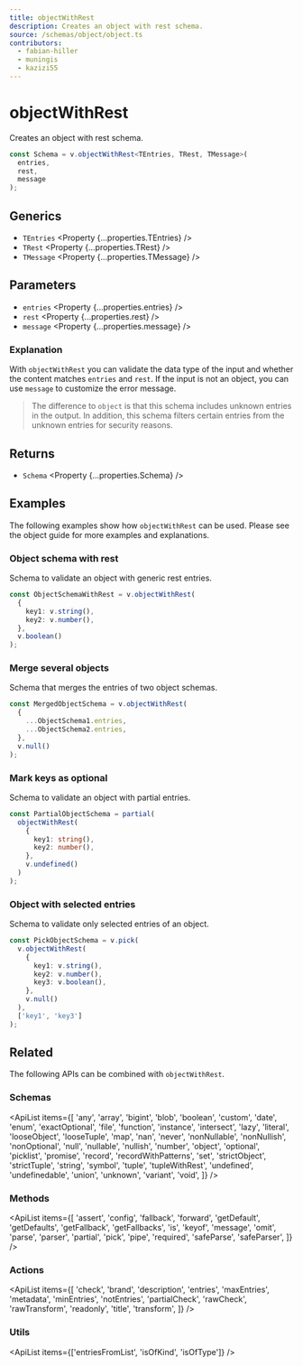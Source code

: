 ```yaml
---
title: objectWithRest
description: Creates an object with rest schema.
source: /schemas/object/object.ts
contributors:
  - fabian-hiller
  - muningis
  - kazizi55
---
```



# objectWithRest

Creates an object with rest schema.

```ts
const Schema = v.objectWithRest<TEntries, TRest, TMessage>(
  entries,
  rest,
  message
);
```

## Generics

- `TEntries` <Property {...properties.TEntries} />
- `TRest` <Property {...properties.TRest} />
- `TMessage` <Property {...properties.TMessage} />

## Parameters

- `entries` <Property {...properties.entries} />
- `rest` <Property {...properties.rest} />
- `message` <Property {...properties.message} />

### Explanation

With `objectWithRest` you can validate the data type of the input and whether the content matches `entries` and `rest`. If the input is not an object, you can use `message` to customize the error message.

> The difference to <Link href="../object/">`object`</Link> is that this schema includes unknown entries in the output. In addition, this schema filters certain entries from the unknown entries for security reasons.

## Returns

- `Schema` <Property {...properties.Schema} />

## Examples

The following examples show how `objectWithRest` can be used. Please see the <Link href="/guides/objects/">object guide</Link> for more examples and explanations.

### Object schema with rest

Schema to validate an object with generic rest entries.

```ts
const ObjectSchemaWithRest = v.objectWithRest(
  {
    key1: v.string(),
    key2: v.number(),
  },
  v.boolean()
);
```

### Merge several objects

Schema that merges the entries of two object schemas.

```ts
const MergedObjectSchema = v.objectWithRest(
  {
    ...ObjectSchema1.entries,
    ...ObjectSchema2.entries,
  },
  v.null()
);
```

### Mark keys as optional

Schema to validate an object with partial entries.

```ts
const PartialObjectSchema = partial(
  objectWithRest(
    {
      key1: string(),
      key2: number(),
    },
    v.undefined()
  )
);
```

### Object with selected entries

Schema to validate only selected entries of an object.

```ts
const PickObjectSchema = v.pick(
  v.objectWithRest(
    {
      key1: v.string(),
      key2: v.number(),
      key3: v.boolean(),
    },
    v.null()
  ),
  ['key1', 'key3']
);
```

## Related

The following APIs can be combined with `objectWithRest`.

### Schemas

<ApiList
  items={[
    'any',
    'array',
    'bigint',
    'blob',
    'boolean',
    'custom',
    'date',
    'enum',
    'exactOptional',
    'file',
    'function',
    'instance',
    'intersect',
    'lazy',
    'literal',
    'looseObject',
    'looseTuple',
    'map',
    'nan',
    'never',
    'nonNullable',
    'nonNullish',
    'nonOptional',
    'null',
    'nullable',
    'nullish',
    'number',
    'object',
    'optional',
    'picklist',
    'promise',
    'record',
    'recordWithPatterns',
    'set',
    'strictObject',
    'strictTuple',
    'string',
    'symbol',
    'tuple',
    'tupleWithRest',
    'undefined',
    'undefinedable',
    'union',
    'unknown',
    'variant',
    'void',
  ]}
/>

### Methods

<ApiList
  items={[
    'assert',
    'config',
    'fallback',
    'forward',
    'getDefault',
    'getDefaults',
    'getFallback',
    'getFallbacks',
    'is',
    'keyof',
    'message',
    'omit',
    'parse',
    'parser',
    'partial',
    'pick',
    'pipe',
    'required',
    'safeParse',
    'safeParser',
  ]}
/>

### Actions

<ApiList
  items={[
    'check',
    'brand',
    'description',
    'entries',
    'maxEntries',
    'metadata',
    'minEntries',
    'notEntries',
    'partialCheck',
    'rawCheck',
    'rawTransform',
    'readonly',
    'title',
    'transform',
  ]}
/>

### Utils

<ApiList items={['entriesFromList', 'isOfKind', 'isOfType']} />
